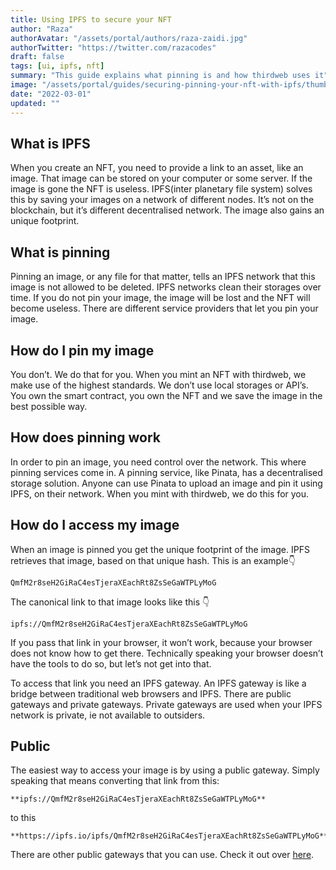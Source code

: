```yaml
---
title: Using IPFS to secure your NFT
author: "Raza"
authorAvatar: "/assets/portal/authors/raza-zaidi.jpg"
authorTwitter: "https://twitter.com/razacodes"
draft: false
tags: [ui, ipfs, nft]
summary: "This guide explains what pinning is and how thirdweb uses it"
image: "/assets/portal/guides/securing-pinning-your-nft-with-ipfs/thumbnail.png"
date: "2022-03-01"
updated: ""
---
```


## What is IPFS

When you create an NFT, you need to provide a link to an asset, like an image. That image can be stored on your computer or some server. If the image is gone the NFT is useless. IPFS(inter planetary file system) solves this by saving your images on a network of different nodes. It’s not on the blockchain, but it’s different decentralised network. The image also gains an unique footprint.

## What is pinning

Pinning an image, or any file for that matter, tells an IPFS network that this image is not allowed to be deleted. IPFS networks clean their storages over time. If you do not pin your image, the image will be lost and the NFT will become useless. There are different service providers that let you pin your image.

## How do I pin my image

You don’t. We do that for you. When you mint an NFT with thirdweb, we make use of the highest standards. We don’t use local storages or API’s. You own the smart contract, you own the NFT and we save the image in the best possible way.

## How does pinning work

In order to pin an image, you need control over the network. This where pinning services come in. A pinning service, like Pinata, has a decentralised storage solution. Anyone can use Pinata to upload an image and pin it using IPFS, on their network. When you mint with thirdweb, we do this for you.

## How do I access my image

When an image is pinned you get the unique footprint of the image. IPFS retrieves that image, based on that unique hash. This is an example👇

```
QmfM2r8seH2GiRaC4esTjeraXEachRt8ZsSeGaWTPLyMoG
```

The canonical link to that image looks like this 👇

```
ipfs://QmfM2r8seH2GiRaC4esTjeraXEachRt8ZsSeGaWTPLyMoG
```

If you pass that link in your browser, it won’t work, because your browser does not know how to get there. Technically speaking your browser doesn’t have the tools to do so, but let’s not get into that.

To access that link you need an IPFS gateway. An IPFS gateway is like a bridge between traditional web browsers and IPFS. There are public gateways and private gateways. Private gateways are used when your IPFS network is private, ie not available to outsiders.

## Public

The easiest way to access your image is by using a public gateway. Simply speaking that means converting that link from this:

```
**ipfs://QmfM2r8seH2GiRaC4esTjeraXEachRt8ZsSeGaWTPLyMoG**
```

to this

```
**https://ipfs.io/ipfs/QmfM2r8seH2GiRaC4esTjeraXEachRt8ZsSeGaWTPLyMoG**
```

There are other public gateways that you can use. Check it out over [here](https://ipfs.github.io/public-gateway-checker/).
